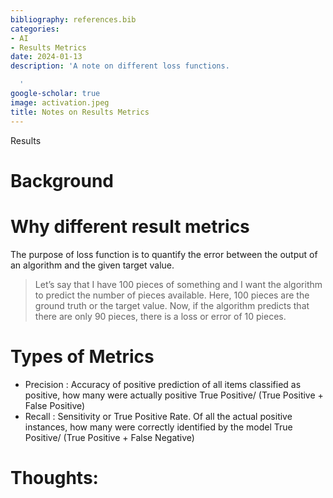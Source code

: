 ```yaml
---
bibliography: references.bib
categories:
- AI
- Results Metrics
date: 2024-01-13
description: 'A note on different loss functions.

  '
google-scholar: true
image: activation.jpeg
title: Notes on Results Metrics
---
```



<!-- In a recent paper that has attracted the interest of popular media as well, Fabio Urbina and colleagues examined the use (or rather, the abuse) of computational chemistry models of toxicity for generating toxic compounds and potential chemical agent candidates.[@urbina2022dual] Urbina and colleagues conclude that -->

<!-- > By going as close as we dared, we have still crossed a grey moral boundary, demonstrating that it is possible to design virtual potential toxic molecules without much in the way of effort, time or computational resources. -->
Results


# Background

# Why different result metrics

The purpose of loss function is to quantify the error between the output of an algorithm and the given target value.

>Let's say that I have 100 pieces of something and I want the algorithm to predict the number of pieces available. Here, 
100 pieces are the ground truth or the target value. Now, if the algorithm predicts that there are only 90 pieces, there is a loss or error of 10 pieces.

# Types of Metrics
- Precision :  Accuracy of positive prediction of all items classified as positive, how many were actually positive
            True Positive/ (True Positive + False Positive)
- Recall : Sensitivity or True Positive Rate. Of all the actual positive instances, how many were correctly identified by the model
            True Positive/ (True Positive + False Negative)

# Thoughts:

